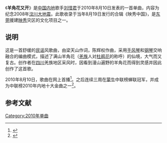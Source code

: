 {{Infobox Single
| Name = 羊角花又开
| Cover = Yang jiao hua you kai.jpg
| Artist = [[刘惜君|刘惜君]]
| from Album = 映秀中国
| Released = 2010年8月10日
| Format = 网络试听
| Genre = [[华语流行|华语流行]]、[[民谣|民谣]]
| Length = 04:24
| Label = [[立音文化|立音文化]]
| Writer = 陈辉权<br />梁天山
| Producer = 
| Last single = 高高至上<br />（2010）
| This single = '''羊角花又开'''<br />（2010）
| Next single = 
}}

《'''羊角花又开'''》是[[中国内地|中国内地]]歌手[[刘惜君|刘惜君]]于2010年8月10日发表的一首单曲，内容为纪念2008年[[汶川大地震|汶川大地震]]。此歌收录于当年8月19日发行的合辑《映秀中国》，是[[东莞|东莞]]援建[[映秀|映秀]]灾区的文化项目之一。

== 说明 ==
这是一首舒缓的[[民谣|民谣]]风歌曲，由梁天山作词，陈辉权作曲，采用[[手风琴|手风琴]]和[[钢琴|钢琴]]交响融合的编曲模式，描述了满山羊角花（[[羌族|羌族]]人对[[杜鹃花|杜鹃花]]的称呼）的仙境，大气而又复古。创作者在[[四川|四川]]羌族地区采风时，因看到漫山遍野的羊角花而得到灵感并因此创作了这首歌。

2010年8月10日，歌曲在网上首播<ref>{{cite news | title=独家首播：刘惜君催泪民谣新作《羊角花又开》 | url=http://ent.qq.com/a/20100810/000159.htm | publisher=[[腾讯网|腾讯网]] | date=2010-08-10}}</ref>。之后连续三周在[[蒙牛|蒙牛]]中联榜蝉联冠军，并成为中联榜2010年内地十大金曲之一<ref>{{cite news | title=2010年蒙牛酸酸乳中联榜内地十大金曲 | url=http://ent.qq.com/a/20101214/000537_9.htm | publisher=腾讯网 | date=2010-12-14 | accessdate=2011-02-01 | archive-date=2010-12-22 | archive-url=https://web.archive.org/web/20101222013201/http://ent.qq.com/a/20101214/000537_9.htm | dead-url=no }}</ref>。

== 参考文献 ==
{{reflist}}

{{DEFAULTSORT:Y羊}}
[[Category:2010年单曲|Category:2010年单曲]]
